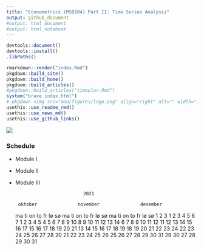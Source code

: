 ```yaml
---
title: "Econometrics (MSB104) Part II: Time Series Analysis"
output: github_document
#output: html_document
#output: html_notebook
---
```


```r
devtools::document()
devtools::install()
.libPaths()
```

```r
rmarkdown::render("index.Rmd")
pkgdown::build_site()
pkgdown::build_home()
pkgdown::build_articles()
#pkgdown::build_articles("timeplan.Rmd")
system("brave index.html")
# pkgdown <img src="man/figures/logo.png" align="right" alt="" width="120" />
usethis::use_readme_rmd()
usethis::use_news_md()
usethis::use_github_links()
```

![](man/figures/ts.jpg)

### Schedule

- Module I

- Module II

- Module III


                               2021                               

       oktober               november               desember      
ma ti on to fr lø sø   ma ti on to fr lø sø   ma ti on to fr lø sø
             1  2  3    1  2  3  4  5  6  7          1  2  3  4  5
 4  5  6  7  8  9 10    8  9 10 11 12 13 14    6  7  8  9 10 11 12
11 12 13 14 15 16 17   15 16 17 18 19 20 21   13 14 15 16 17 18 19
18 19 20 21 22 23 24   22 23 24 25 26 27 28   20 21 22 23 24 25 26
25 26 27 28 29 30 31   29 30                  27 28 29 30 31      
                                                                  
